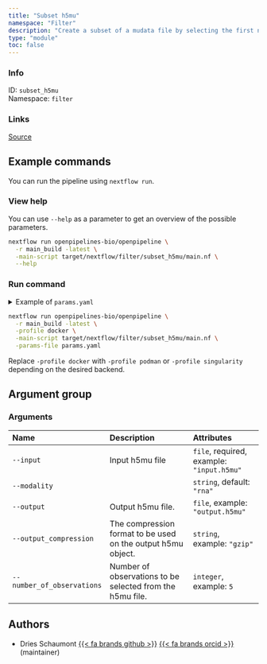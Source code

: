 ```yaml
---
title: "Subset h5mu"
namespace: "Filter"
description: "Create a subset of a mudata file by selecting the first number of observations"
type: "module"
toc: false
---
```


::: {.column-margin}

### Info

ID: `subset_h5mu`  
Namespace: `filter`

### Links
[Source](https://github.com/openpipelines-bio/openpipeline/blob/main_build/src/filter/subset_h5mu){.btn-action .btn-sm .btn-info .btn role="button"}

:::



## Example commands

You can run the pipeline using `nextflow run`.

### View help

You can use `--help` as a parameter to get an overview of the possible parameters.

```bash
nextflow run openpipelines-bio/openpipeline \
  -r main_build -latest \
  -main-script target/nextflow/filter/subset_h5mu/main.nf \
  --help
```

### Run command

<details>
<summary>Example of `params.yaml`</summary>
```yaml
# Arguments
input: # please fill in - example: "input.h5mu"
modality: "rna"
# output: "$id.$key.output.h5mu"
# output_compression: "gzip"
# number_of_observations: 5

# Nextflow input-output arguments
publish_dir: # please fill in - example: "output/"
# param_list: "my_params.yaml"
```
</details>

```bash
nextflow run openpipelines-bio/openpipeline \
  -r main_build -latest \
  -profile docker \
  -main-script target/nextflow/filter/subset_h5mu/main.nf \
  -params-file params.yaml
```

:::{.callout-note}
Replace `-profile docker` with `-profile podman` or `-profile singularity` depending on the desired backend.
:::

## Argument group

### Arguments

|Name                       |Description                                                  |Attributes                                |
|:--------------------------|:------------------------------------------------------------|:-----------------------------------------|
|`--input`                  |Input h5mu file                                              |`file`, required, example: `"input.h5mu"` |
|`--modality`               |                                                             |`string`, default: `"rna"`                |
|`--output`                 |Output h5mu file.                                            |`file`, example: `"output.h5mu"`          |
|`--output_compression`     |The compression format to be used on the output h5mu object. |`string`, example: `"gzip"`               |
|`--number_of_observations` |Number of observations to be selected from the h5mu file.    |`integer`, example: `5`                   |

## Authors

  * Dries Schaumont [{{< fa brands github >}}](https://github.com/DriesSchaumont) [{{< fa brands orcid >}}](https://orcid.org/0000-0002-4389-0440) (maintainer)
